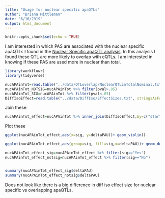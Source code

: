 ```yaml
---
title: "Usage for nuclear specific apaQTLs"
author: "Briana Mittleman"
date: "6/16/2019"
output: html_document
---
```


```r
knitr::opts_chunk$set(echo = TRUE)
```

I am interested in which PAS are associated with the nuclear specific apaQTLs I found in the [Nuclear Specific apaQTL analysis](NuclearSpecAPAqtl.Rmd). In this analysis I found these QTL are more likely to overlap with eQTLs. I am interested in knowing if these PAS are used more in nuclear than total.  
```r
library(workflowr)
library(tidyverse)
```

```r
nucAPAinTot=read.table("../data/QTLoverlap/NuclearQTLinTotalNominal.txt", header = F, stringsAsFactors = F, col.names=c("peakID", "snp", "dist", "pval", "slope")) %>% separate(peakID,into=c("chr", "start", "end", "geneID"),sep=":" ) %>% separate(geneID, into=c("gene", "loc", "strand", "peakNum"), sep="_")
nucAPAinTot_NOTSIG=nucAPAinTot %>% filter(pval>.05)
nucAPAinTot_SIG=nucAPAinTot %>% filter(pval<.05)
DiffIsoEffect=read.table("../data/DiffIso/EffectSizes.txt", stringsAsFactors = F, header = T) %>% separate(intron ,into=c("chr", "start", "end", "gene"), sep=":")
```


Join these:

```r
nucAPAinTot_effect=nucAPAinTot %>% inner_join(DiffIsoEffect,by=c("start", "end", "gene")) %>% mutate(sig=ifelse(pval>.05, "No", "Yes"))
```

Plot these 

```r
ggplot(nucAPAinTot_effect,aes(x=sig, y=deltaPAU))+ geom_violin()

```

```r
ggplot(nucAPAinTot_effect,aes(group=sig, fill=sig,x=deltaPAU))+ geom_density(alpha=.5)

```


```r
nucAPAinTot_effect_sig=nucAPAinTot_effect %>% filter(sig=="Yes")
nucAPAinTot_effect_notsig=nucAPAinTot_effect %>% filter(sig=="No")


summary(nucAPAinTot_effect_sig$deltaPAU)
summary(nucAPAinTot_effect_notsig$deltaPAU)

```

Does not look like there is a big difference in diff iso effect size for nuclear specific vs overlapping apaQTLs.  

